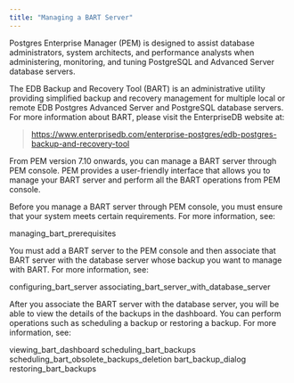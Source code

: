 ```yaml
---
title: "Managing a BART Server"
---
```


<div id="toc_pem_bart_management" class="registered_link"></div>

Postgres Enterprise Manager (PEM) is designed to assist database administrators, system architects, and performance analysts when administering, monitoring, and tuning PostgreSQL and Advanced Server database servers.

The EDB Backup and Recovery Tool (BART) is an administrative utility providing simplified backup and recovery management for multiple local or remote EDB Postgres Advanced Server and PostgreSQL database servers. For more information about BART, please visit the EnterpriseDB website at:

> <https://www.enterprisedb.com/enterprise-postgres/edb-postgres-backup-and-recovery-tool>

From PEM version 7.10 onwards, you can manage a BART server through PEM console. PEM provides a user-friendly interface that allows you to manage your BART server and perform all the BART operations from PEM console.

Before you manage a BART server through PEM console, you must ensure that your system meets certain requirements. For more information, see:

<div class="toctree">

managing_bart_prerequisites

</div>

You must add a BART server to the PEM console and then associate that BART server with the database server whose backup you want to manage with BART. For more information, see:

<div class="toctree">

configuring_bart_server associating_bart_server_with_database_server

</div>

After you associate the BART server with the database server, you will be able to view the details of the backups in the dashboard. You can perform operations such as scheduling a backup or restoring a backup. For more information, see:

<div class="toctree">

viewing_bart_dashboard scheduling_bart_backups scheduling_bart_obsolete_backups_deletion bart_backup_dialog restoring_bart_backups

</div>
